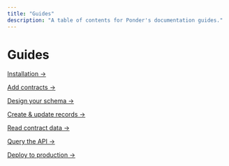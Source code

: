 ```yaml
---
title: "Guides"
description: "A table of contents for Ponder's documentation guides."
---
```


# Guides

[Installation →](/guides/installation)

[Add contracts →](/guides/add-contracts)

[Design your schema →](/guides/design-your-schema)

[Create & update records →](/guides/create-update-records)

[Read contract data →](/guides/read-contract-data)

[Query the API →](/guides/query-the-graphql-api)

[Deploy to production →](/guides/production)
